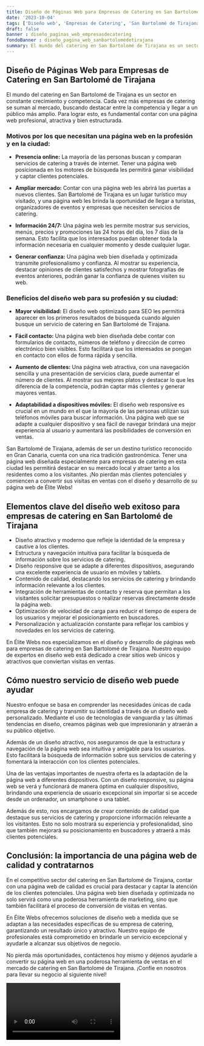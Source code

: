 ```yaml
---
title: Diseño de Páginas Web para Empresas de Catering en San Bartolomé de Tirajana
date: '2023-10-04'
tags: ['Diseño web', 'Empresas de Catering', 'San Bartolomé de Tirajana']
draft: false
banner : diseño_paginas_web_empresasdecatering
fondoBanner : diseño_pagina_web_sanbartolomédetirajana
summary: El mundo del catering en San Bartolomé de Tirajana es un sector en constante crecimiento y competencia. Cada vez más empresas de catering se suman al mercado, buscando destacar entre la competencia y llegar a un público más amplio. Para lograr esto, es fundamental contar con una página web profesional, atractiva y bien estructurada. 
---
```


## Diseño de Páginas Web para Empresas de Catering en San Bartolomé de Tirajana

El mundo del catering en San Bartolomé de Tirajana es un sector en constante crecimiento y competencia. Cada vez más empresas de catering se suman al mercado, buscando destacar entre la competencia y llegar a un público más amplio. Para lograr esto, es fundamental contar con una página web profesional, atractiva y bien estructurada. 

### Motivos por los que necesitan una página web en la profesión y en la ciudad:

- **Presencia online:** La mayoría de las personas buscan y comparan servicios de catering a través de internet. Tener una página web posicionada en los motores de búsqueda les permitirá ganar visibilidad y captar clientes potenciales.

- **Ampliar mercado:** Contar con una página web les abrirá las puertas a nuevos clientes. San Bartolomé de Tirajana es un lugar turístico muy visitado, y una página web les brinda la oportunidad de llegar a turistas, organizadores de eventos y empresas que necesiten servicios de catering.

- **Información 24/7:** Una página web les permite mostrar sus servicios, menús, precios y promociones las 24 horas del día, los 7 días de la semana. Esto facilita que los interesados puedan obtener toda la información necesaria en cualquier momento y desde cualquier lugar.

- **Generar confianza:** Una página web bien diseñada y optimizada transmite profesionalismo y confianza. Al mostrar su experiencia, destacar opiniones de clientes satisfechos y mostrar fotografías de eventos anteriores, podrán ganar la confianza de quienes visiten su web.

### Beneficios del diseño web para su profesión y su ciudad:

- **Mayor visibilidad:** El diseño web optimizado para SEO les permitirá aparecer en los primeros resultados de búsqueda cuando alguien busque un servicio de catering en San Bartolomé de Tirajana.

- **Fácil contacto:** Una página web bien diseñada debe contar con formularios de contacto, números de teléfono y dirección de correo electrónico bien visibles. Esto facilitará que los interesados se pongan en contacto con ellos de forma rápida y sencilla.

- **Aumento de clientes:** Una página web atractiva, con una navegación sencilla y una presentación de servicios clara, puede aumentar el número de clientes. Al mostrar sus mejores platos y destacar lo que les diferencia de la competencia, podrán captar más clientes y generar mayores ventas.

- **Adaptabilidad a dispositivos móviles:** El diseño web responsive es crucial en un mundo en el que la mayoría de las personas utilizan sus teléfonos móviles para buscar información. Una página web que se adapte a cualquier dispositivo y sea fácil de navegar brindará una mejor experiencia al usuario y aumentará las posibilidades de conversión en ventas.

San Bartolomé de Tirajana, además de ser un destino turístico reconocido en Gran Canaria, cuenta con una rica tradición gastronómica. Tener una página web diseñada especialmente para empresas de catering en esta ciudad les permitirá destacar en su mercado local y atraer tanto a los residentes como a los visitantes. ¡No pierdan más clientes potenciales y comiencen a convertir sus visitas en ventas con el diseño y desarrollo de su página web de Élite Webs!

<GifSeo />

<Cta />

## Elementos clave del diseño web exitoso para empresas de catering en San Bartolomé de Tirajana

- Diseño atractivo y moderno que refleje la identidad de la empresa y cautive a los clientes.
- Estructura y navegación intuitiva para facilitar la búsqueda de información sobre los servicios de catering.
- Diseño responsive que se adapte a diferentes dispositivos, asegurando una excelente experiencia de usuario en móviles y tablets.
- Contenido de calidad, destacando los servicios de catering y brindando información relevante a los clientes.
- Integración de herramientas de contacto y reserva que permitan a los visitantes solicitar presupuestos o realizar reservas directamente desde la página web.
- Optimización de velocidad de carga para reducir el tiempo de espera de los usuarios y mejorar el posicionamiento en buscadores.
- Personalización y actualización constante para reflejar los cambios y novedades en los servicios de catering.

En Élite Webs nos especializamos en el diseño y desarrollo de páginas web para empresas de catering en San Bartolomé de Tirajana. Nuestro equipo de expertos en diseño web está dedicado a crear sitios web únicos y atractivos que conviertan visitas en ventas.

## Cómo nuestro servicio de diseño web puede ayudar

Nuestro enfoque se basa en comprender las necesidades únicas de cada empresa de catering y transmitir su identidad a través de un diseño web personalizado. Mediante el uso de tecnologías de vanguardia y las últimas tendencias en diseño, creamos páginas web que impresionarán y atraerán a su público objetivo.

Además de un diseño atractivo, nos aseguramos de que la estructura y navegación de la página web sea intuitiva y amigable para los usuarios. Esto facilitará la búsqueda de información sobre sus servicios de catering y fomentará la interacción con los clientes potenciales.

Una de las ventajas importantes de nuestra oferta es la adaptación de la página web a diferentes dispositivos. Con un diseño responsive, su página web se verá y funcionará de manera óptima en cualquier dispositivo, brindando una experiencia de usuario excepcional sin importar si se accede desde un ordenador, un smartphone o una tablet.

Además de esto, nos encargamos de crear contenido de calidad que destaque sus servicios de catering y proporcione información relevante a los visitantes. Esto no solo mostrará su experiencia y profesionalidad, sino que también mejorará su posicionamiento en buscadores y atraerá a más clientes potenciales.

## Conclusión: la importancia de una página web de calidad y contratarnos

En el competitivo sector del catering en San Bartolomé de Tirajana, contar con una página web de calidad es crucial para destacar y captar la atención de los clientes potenciales. Una página web bien diseñada y optimizada no solo servirá como una poderosa herramienta de marketing, sino que también facilitará el proceso de conversión de visitas en ventas.

En Élite Webs ofrecemos soluciones de diseño web a medida que se adaptan a las necesidades específicas de su empresa de catering, garantizando un resultado único y atractivo. Nuestro equipo de profesionales está comprometido en brindarle un servicio excepcional y ayudarle a alcanzar sus objetivos de negocio.

No pierda más oportunidades, contáctenos hoy mismo y déjenos ayudarle a convertir su página web en una poderosa herramienta de ventas en el mercado de catering en San Bartolomé de Tirajana. ¡Confíe en nosotros para llevar su negocio al siguiente nivel!

<Video />

<CtaBot job='Empresas de Catering' city='San Bartolomé de Tirajana'/>

<Gmaps query='San Bartolomé de Tirajana+españa+maps' />